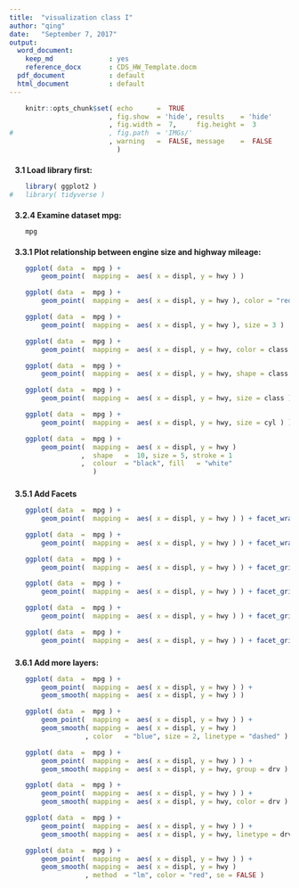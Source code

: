 ```yaml
---
title:  "visualization class I"
author: "qing"
date:   "September 7, 2017"
output:
  word_document:
    keep_md              : yes
    reference_docx	     : CDS_HW_Template.docm
  pdf_document           : default
  html_document          : default
---
```

<style>
  H4 { margin-top        : 20px;
       margin-left       : 10px;
       margin-bottom     :  5px;
       }
 .Pagebreak {
       font-size         :  1px;
       margin-top        : -12px;
       page-break-after  : always;
       }
</style>

```r
    knitr::opts_chunk$set( echo      =  TRUE
                         , fig.show  = 'hide', results    = 'hide'
                         , fig.width =  7,     fig.height =  3
#                        , fig.path  = 'IMGs/'
                         , warning   =  FALSE, message    =  FALSE
                           )
```

#### 3.1 Load library first:
```r
    library( ggplot2 )
#   library( tidyverse )
```

#### 3.2.4 Examine dataset mpg:
```r
    mpg
```

#### 3.3.1 Plot relationship between engine size and highway mileage:
```r
    ggplot( data  =  mpg ) +
        geom_point(  mapping =  aes( x = displ, y = hwy ) )
```

```r
    ggplot( data  =  mpg ) +
        geom_point(  mapping =  aes( x = displ, y = hwy ), color = "red" )
```

```r
    ggplot( data  =  mpg ) +
        geom_point(  mapping =  aes( x = displ, y = hwy ), size = 3 )
```

```r
    ggplot( data  =  mpg ) +
        geom_point(  mapping =  aes( x = displ, y = hwy, color = class ) )
```

```r
    ggplot( data  =  mpg ) +
        geom_point(  mapping =  aes( x = displ, y = hwy, shape = class ) )
```

```r
    ggplot( data  =  mpg ) +
        geom_point(  mapping =  aes( x = displ, y = hwy, size = class ) )
```

```r
    ggplot( data  =  mpg ) +
        geom_point(  mapping =  aes( x = displ, y = hwy, size = cyl ) )
```

```r
    ggplot( data  =  mpg ) +
        geom_point(  mapping =  aes( x = displ, y = hwy )
                  ,  shape   =  10, size = 5, stroke = 1
                  ,  colour  = "black", fill   = "white"
                     )

```
<div class="Pagebreak">&#160; &#160;&#160;</div> \pagebreak

#### 3.5.1 Add Facets
```r
    ggplot( data  =  mpg ) +
        geom_point(  mapping =  aes( x = displ, y = hwy ) ) + facet_wrap( ~class )
```

```r
    ggplot( data  =  mpg ) +
        geom_point(  mapping =  aes( x = displ, y = hwy ) ) + facet_wrap( ~class,nrow = 2)
```

```r
    ggplot( data  =  mpg ) +
        geom_point(  mapping =  aes( x = displ, y = hwy ) ) + facet_grid(  drv~class )
```

```r
    ggplot( data  =  mpg ) +
        geom_point(  mapping =  aes( x = displ, y = hwy ) ) + facet_grid( .~drv )
```

```r
    ggplot( data  =  mpg ) +
        geom_point(  mapping =  aes( x = displ, y = hwy ) ) + facet_grid( ~drv  )
```

```r
    ggplot( data  =  mpg ) +
        geom_point(  mapping =  aes( x = displ, y = hwy ) ) + facet_grid(  drv~. )
```
<div class="Pagebreak">&#160; &#160;&#160;</div> \pagebreak

#### 3.6.1 Add more layers:
```r
    ggplot( data  =  mpg ) +
        geom_point(  mapping =  aes( x = displ, y = hwy ) ) +
        geom_smooth( mapping =  aes( x = displ, y = hwy ) )
```

```r
    ggplot( data  =  mpg ) +
        geom_point(  mapping =  aes( x = displ, y = hwy ) ) +
        geom_smooth( mapping =  aes( x = displ, y = hwy )
                   , color   = "blue", size = 2, linetype = "dashed" )
```

```r
    ggplot( data  =  mpg ) +
        geom_point(  mapping =  aes( x = displ, y = hwy ) ) +
        geom_smooth( mapping =  aes( x = displ, y = hwy, group = drv ) )
```

```r
    ggplot( data  =  mpg ) +
        geom_point(  mapping =  aes( x = displ, y = hwy ) ) +
        geom_smooth( mapping =  aes( x = displ, y = hwy, color = drv ) )
```

```r
    ggplot( data  =  mpg ) +
        geom_point(  mapping =  aes( x = displ, y = hwy ) ) +
        geom_smooth( mapping =  aes( x = displ, y = hwy, linetype = drv ) )
```

```r
    ggplot( data  =  mpg ) +
        geom_point(  mapping =  aes( x = displ, y = hwy ) ) +
        geom_smooth( mapping =  aes( x = displ, y = hwy )
                   , method  = "lm", color = "red", se = FALSE )
```

